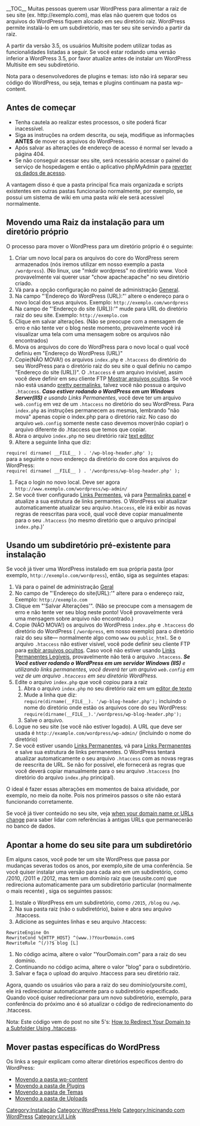{{Languages|
{{en|Giving WordPress Its Own Directory}}
{{fr|Donner_à_WordPress_son_Propre_Dossier}}
{{ja|Giving WordPress Its Own Directory}}
{{ru|Размещаем WordPress в отдельном каталоге}}
{{pt-br|WordPress em Diretório Próprio}}
}}

__TOC__
Muitas pessoas querem usar WordPress para alimentar a raiz de seu site <nowiki>(ex. http://exemplo.com)</nowiki>, mas elas não querem que todos os arquivos do WordPress fiquem alocado em seu diretório raiz. WordPress permite instalá-lo em um subdiretório, mas ter seu site servindo a partir da raiz.

A partir da versão 3.5, os usuários Multisite podem utilizar todas as funcionalidades listadas a seguir. Se você estar rodando uma versão inferior a WordPress 3.5, por favor atualize antes de instalar um WordPress Multisite em seu subdiretório.

Nota para o desenvolvedores de plugins e temas: isto não irá separar seu código do WordPress, ou seja, temas e plugins continuam na pasta wp-content.

==Antes de começar==
* Tenha cautela ao realizar estes processos, o site poderá ficar inacessível.
* Siga as instruções na ordem descrita, ou seja, modifique as informações '''ANTES''' de mover os arquivos do WordPress.
* Após salvar as alterações de endereço de acesso é normal ser levado a página 404.
* Se não conseguir acessar seu site, será ncessário acessar o painel do serviço de hospedagem e então o aplicativo phpMyAdmin para [[pt-br:FAQ_Tópicos_Avançados#Como_recupero_o_acesso_ao_site_depois_de_mudar_URL_do_site.3F|reverter os dados de acesso]].


A vantagem disso é que a pasta principal fica mais organizada e scripts existentes em outras pastas funcionarão normalmente, por exemplo, se possui um sistema de wiki em uma pasta ''wiki'' ele será acessível normalmente.
{{Imagens|[[File:wp-files.png]]|WordPress diretamente no diretório raiz ou movido para uma pasta ''wordpress''}}

==Movendo uma Raiz da instalação para um diretório próprio==
O processo para mover o WordPress para um diretório próprio é o seguinte:

# Criar um novo local para os arquivos do core do WordPress serem armazenados (nós iremos utilizar em nosso exemplo a pasta <tt>/wordpress</tt>). (No linux, use "mkdir wordpress" no diretório www. Você provavelmente vai querer usar "chow apache:apache" no seu diretório criado.
# Vá para a opção configuração no painel de administração  [[Administration_Panels#Settings|General]].
# Na campo "'Endereço do WordPress (URL):"' altere o endereço para o novo local dos seus arquivos. Exemplo: <tt><nowiki>http://exemplo.com/wordpress</nowiki></tt>
# Na campo de "'Endereço do site (URL)):'" mude para URL do diretório raiz do seu site. Exemplo: <tt><nowiki>http://exemplo.com</nowiki></tt>
# Clique em salvar alterações. (Não se preocupe com a mensagem de erro e não tente ver o blog neste momento, provavelmente você irá visualizar uma tela com uma mensagem sobre os arquivos não encontrados)
# Mova os arquivos do core do WordPress para o novo local o qual você definiu em "Endereço do WordPress (URL)"
#Copie(NÃO MOVA!) os arquivos <tt>index.php</tt> e <tt>.htaccess</tt> do diretório do seu WordPress para o diretório raiz do seu site o qual definiu no campo "Endereço do site (URL))". O <tt>.htaccess</tt> é um arquivo invisível, assim você deve definir em seu cliente FTP [[Changing_File_Permissions # Unhide_the_hidden_files | Mostrar arquivos ocultos]]. Se você não está usando [[Using_Permalinks#Using_.22Pretty.22_permalinks|pretty permalinks]], talvez você não possua o arquivo <tt>.htaccess</tt>. <i><b>Caso estiver rodando o WordPress em um Windows Server(IIS)</b> e usando Links Permanentes</i>, você deve ter um arquivo <tt> web.config</tt> em vez de um <tt>.htaccess</tt> no diretório do seu WordPress. Para <tt>index.php</tt> as instruções permanecem as mesmas, lembrando "não mova" apenas copie o index.php para o diretório raiz. No caso do arquivo <tt>web.config</tt> somente neste caso devemos mover(não copiar) o arquivo diferente do .htaccess que temos que copiar.
# Abra o arquivo <tt>index.php</tt> no seu diretório raiz [[Glossary#Text editor|text editor]]
# Altere a seguinte linha que diz: <br/>
<tt>require( dirname( __FILE__ ) . '/wp-blog-header.php' );</tt>
<br />para a seguinte o novo endereço da diretório do core dos arquivos do WordPress:<br />
<tt>require( dirname( __FILE__ ) . '/wordpress/wp-blog-header.php' );</tt>
# Faça o login no novo local. Deve ser agora <tt><nowiki> http://www.exemplo.com/wordpress/wp-admin/</nowiki></tt>
# Se você tiver configurado [[Using Permalinks|Links Permentes]], vá para [[Administration_Panels#Permalinks|Permalinks panel]] e atualize a sua estrutura de links permantes. O WordPress vai atualizar automaticamente atualizar seu arquivo<tt>.htaccess</tt>, ele irá exibir as novas regras de reescritas para você, qual você deve copiar manualmente para o seu <tt>.htaccess</tt> (no mesmo diretório que o arquivo principal <tt>index.php</tt>.)'


== Usando um subdiretório pré-existente para instalação ==

Se você já tiver uma WordPress instalado em sua própria pasta (por exemplo, <tt><nowiki>http://exemplo.com/wordpress</nowiki></tt>), então, siga as seguintes etapas:

# Vá para o painel de administração [[Administration_Panels#Settings|Geral]]
# No campo de "'Endereço do site(URL):'" altere para o endereço raiz, Exemplo: <tt><nowiki>http://exemplo.com</nowiki></tt> 
# Clique em "'Salvar Alterações'". (Não se preocupe com a mensagem de erro e não tente ver seu blog neste ponto! Você provavelmente verá uma mensagem sobre arquivo não encontrado.)
# Copie (NÃO MOVA!) os arquivos do WordPress <tt>index.php</tt> e <tt>.htaccess</tt> do diretório do WordPress ( <tt>/wordpress</tt>, em nosso exemplo) para o diretório raiz do seu site&mdash; normalmente algo como <tt>www</tt> ou <tt>public_html</tt>. Se o arquivo <tt>.htaccess</tt> não estiver visível, você pode definir seu cliente FTP para [[Changing_File_Permissions#Unhide_the_hidden_files|exibir arquivos ocultos]]. Caso você não estiver usando [[Using_Permalinks#Using_.22Pretty.22_permalinks|Links Permanentes Legíveis]], provavelmente não terá o arquivo <tt>.htaccess</tt>. <i><b>Se Você estiver rodando o WordPress em um servidor Windows (IIS)</b> e utilizando links permanentes, você deverá ter um arquivo <tt>web.config</tt> em vez de um arquivo <tt>.htaccess</tt> em seu diretório WordPress.</i>
# Edite o arquivo <tt>index.php</tt> que você copiou para a raiz
## Abra o arquivo <tt>index.php</tt> no seu diretório raiz em um [[Glossary#Text editor|editor de texto]]
## Mude a linha que diz: <br/><tt>require(dirname(__FILE__). '/wp-blog-header.php');</tt> incluindo o nome do diretório onde estão os arquivos core do seu WordPress: <br/><tt>require(dirname(__FILE__).'/wordpress/wp-blog-header.php');</tt>
## Salve o arquivo.
# Logue no seu site (se você não estiver logado). A URL que deve ser usada é <tt><nowiki>http://example.com/wordpress/wp-admin/</nowiki></tt> (incluindo o nome do diretório)
# Se você estiver usando [[Using Permalinks|Links Permanentes]], vá para [[Administration_Panels # Permalinks |Links Permanentes]] e salve sua estrutura de links permanentes. O WordPress tentará atualizar automaticamente o seu arquivo <tt>.htaccess</tt> com as novas regras de reescrita de URL. Se não for possível, ele fornecerá as regras que você deverá copiar manualmente para o seu arquivo <tt>.htaccess</tt> (no diretório do arquivo <tt>index.php</tt> principal).

O ideal é fazer essas alterações em momentos de baixa atividade, por exemplo, no meio da noite. Pois nos primeiros passos o site não estará funcionando corretamente.

Se você já tiver conteúdo no seu site, veja [[Moving_WordPress#When_Your_Domain_Name_or_URLs_Change|when your domain name or URLs change]] para saber lidar com referências à antigas URLs que permanecerão no banco de dados.

== Apontar a home do seu site para um subdiretório==

Em alguns casos, você pode ter um site WordPress que passa por mudanças severas todos os anos, por exemplo,site de uma conferência. Se você quiser instalar uma versão para cada ano em um subdiretório, como /2010, /2011 e /2012, mas tem um domínio raiz que (seusite.com) que redireciona automaticamente para um subdiretório particular (normalmente o mais recente) , siga os seguintes passos:

# Instale o WordPress em um subdiretório, como <code>/2015</code>, <code>/blog</code> ou <code>/wp</code>.
# Na sua pasta raiz (não o subdiretório), baixe e abra seu arquivo .htaccess.
# Adicione as seguintes linhas e seu arquivo .htaccess:

<pre>
RewriteEngine On
RewriteCond %{HTTP_HOST} ^(www.)?YourDomain.com$
RewriteRule ^(/)?$ blog [L]
</pre> 

# No código acima, altere o valor "YourDomain.com" para a raiz do seu domínio.
# Continuando no código acima, altere o valor "blog" para o subdiretório.
# Salvar e faça o upload do arquivo .htaccess para seu diretório raiz.

Agora, quando os usuários vão para a raiz do seu domínio(yoursite.com), ele irá redirecionar automaticamente para o subdiretório especificado. Quando você quiser redirecionar para um novo subdiretório, exemplo, para conferência do próximo ano é só atualizar o código de redirecionamento do .htaccess.

Nota: Este código vem do post no site 5's: [http://www.site5.com/blog/apache/htaccess/redirect-to-blog/20090427/ How to Redirect Your Domain to a Subfolder Using .htaccess].

== Mover pastas específicas do WordPress==

Os links a seguir explicam como alterar diretórios específicos dentro do WordPress:

*[[Editing_wp-config.php#Moving_wp-content_folder|Movendo a pasta wp-content ]]
*[[Editing_wp-config.php#Moving_plugin_folder|Movendo a pasta de Plugins]]
*[[Editing_wp-config.php#Moving_themes_folder|Movendo a pasta de  Temas]]
*[[Editing_wp-config.php#Moving_uploads_folder|Movendo a pasta de Uploads]]


[[Category:Instalação]]
[[Category:WordPress Help]]
[[Category:Inicinando com WordPress]]
[[Category:UI Link]]